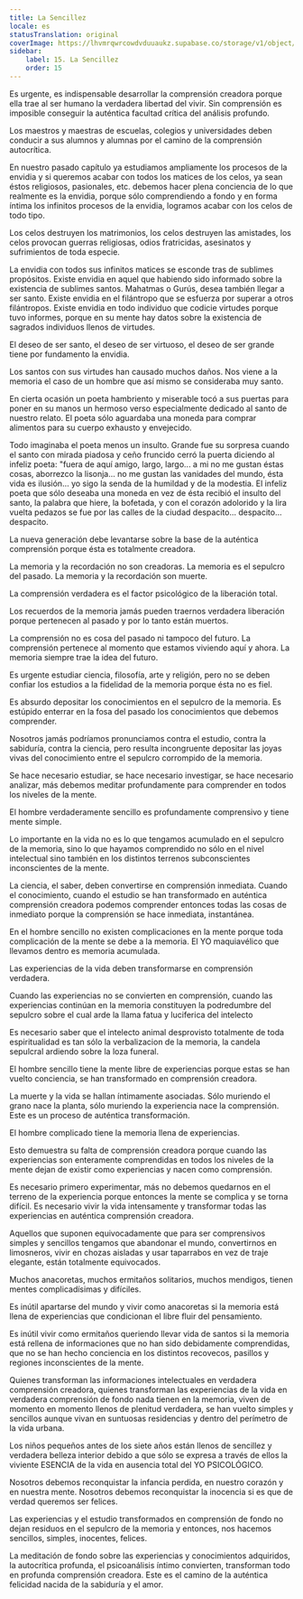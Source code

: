 ```yaml
---
title: La Sencillez
locale: es
statusTranslation: original
coverImage: https://lhvmrqwrcowdvduuaukz.supabase.co/storage/v1/object/public/strapi-uploads/small_cover-educacion-fundamental.webp-2d51a7828a2b1309555be27f7e2a61a0.webp
sidebar:
    label: 15. La Sencillez
    order: 15
---
```

Es urgente, es indispensable desarrollar la comprensión creadora porque ella trae al ser humano la verdadera libertad del vivir. Sin comprensión es imposible conseguir la auténtica facultad crítica del análisis profundo.

Los maestros y maestras de escuelas, colegios y universidades deben conducir a sus alumnos y alumnas por el camino de la comprensión autocrítica.

En nuestro pasado capítulo ya estudiamos ampliamente los procesos de la envidia y si queremos acabar con todos los matices de los celos, ya sean éstos religiosos, pasionales, etc. debemos hacer plena conciencia de lo que realmente es la envidia, porque sólo comprendiendo a fondo y en forma íntima los infinitos procesos de la envidia, logramos acabar con los celos de todo tipo.

Los celos destruyen los matrimonios, los celos destruyen las amistades, los celos provocan guerras religiosas, odios fratricidas, asesinatos y sufrimientos de toda especie.

La envidia con todos sus infinitos matices se esconde tras de sublimes propósitos. Existe envidia en aquel que habiendo sido informado sobre la existencia de sublimes santos. Mahatmas o Gurús, desea también llegar a ser santo. Existe envidia en el filántropo que se esfuerza por superar a otros filántropos. Existe envidia en todo individuo que codicie virtudes porque tuvo informes, porque en su mente hay datos sobre la existencia de sagrados individuos llenos de virtudes.

El deseo de ser santo, el deseo de ser virtuoso, el deseo de ser grande tiene por fundamento la envidia.

Los santos con sus virtudes han causado muchos daños. Nos viene a la memoria el caso de un hombre que así mismo se consideraba muy santo.

En cierta ocasión un poeta hambriento y miserable tocó a sus puertas para poner en su manos un hermoso verso especialmente dedicado al santo de nuestro relato. El poeta sólo aguardaba una moneda para comprar alimentos para su cuerpo exhausto y envejecido.

Todo imaginaba el poeta menos un insulto. Grande fue su sorpresa cuando el santo con mirada piadosa y ceño fruncido cerró la puerta diciendo al infeliz poeta: "fuera de aquí amigo, largo, largo... a mi no me gustan éstas cosas, aborrezco la lisonja... no me gustan las vanidades del mundo, ésta vida es ilusión... yo sigo la senda de la humildad y de la modestia. El infeliz poeta que sólo deseaba una moneda en vez de ésta recibió el insulto del santo, la palabra que hiere, la bofetada, y con el corazón adolorido y la lira vuelta pedazos se fue por las calles de la ciudad despacito... despacito... despacito.

La nueva generación debe levantarse sobre la base de la auténtica comprensión porque ésta es totalmente creadora.

La memoria y la recordación no son creadoras. La memoria es el sepulcro del pasado. La memoria y la recordación son muerte.

La comprensión verdadera es el factor psicológico de la liberación total.

Los recuerdos de la memoria jamás pueden traernos verdadera liberación porque pertenecen al pasado y por lo tanto están muertos.

La comprensión no es cosa del pasado ni tampoco del futuro. La comprensión pertenece al momento que estamos viviendo aquí y ahora. La memoria siempre trae la idea del futuro.

Es urgente estudiar ciencia, filosofía, arte y religión, pero no se deben confiar los estudios a la fidelidad de la memoria porque ésta no es fiel.

Es absurdo depositar los conocimientos en el sepulcro de la memoria. Es estúpido enterrar en la fosa del pasado los conocimientos que debemos comprender.

Nosotros jamás podríamos pronunciamos contra el estudio, contra la sabiduría, contra la ciencia, pero resulta incongruente depositar las joyas vivas del conocimiento entre el sepulcro corrompido de la memoria.

Se hace necesario estudiar, se hace necesario investigar, se hace necesario analizar, más debemos meditar profundamente para comprender en todos los niveles de la mente.

El hombre verdaderamente sencillo es profundamente comprensivo y tiene mente simple.

Lo importante en la vida no es lo que tengamos acumulado en el sepulcro de la memoria, sino lo que hayamos comprendido no sólo en el nivel intelectual sino también en los distintos terrenos subconscientes inconscientes de la mente.

La ciencia, el saber, deben convertirse en comprensión inmediata. Cuando el conocimiento, cuando el estudio se han transformado en auténtica comprensión creadora podemos comprender entonces todas las cosas de inmediato porque la comprensión se hace inmediata, instantánea.

En el hombre sencillo no existen complicaciones en la mente porque toda complicación de la mente se debe a la memoria. El YO maquiavélico que llevamos dentro es memoria acumulada.

Las experiencias de la vida deben transformarse en comprensión verdadera.

Cuando las experiencias no se convierten en comprensión, cuando las experiencias continúan en la memoria constituyen la podredumbre del sepulcro sobre el cual arde la llama fatua y luciferica del intelecto

Es necesario saber que el intelecto animal desprovisto totalmente de toda espiritualidad es tan sólo la verbalizacion de la memoria, la candela sepulcral ardiendo sobre la loza funeral.

El hombre sencillo tiene la mente libre de experiencias porque estas se han vuelto conciencia, se han transformado en comprensión creadora.

La muerte y la vida se hallan íntimamente asociadas. Sólo muriendo el grano nace la planta, sólo muriendo la experiencia nace la comprensión. Este es un proceso de auténtica transformación.

El hombre complicado tiene la memoria llena de experiencias.

Esto demuestra su falta de comprensión creadora porque cuando las experiencias son enteramente comprendidas en todos los niveles de la mente dejan de existir como experiencias y nacen como comprensión.

Es necesario primero experimentar, más no debemos quedarnos en el terreno de la experiencia porque entonces la mente se complica y se torna difícil. Es necesario vivir la vida intensamente y transformar todas las experiencias en auténtica comprensión creadora.

Aquellos que suponen equivocadamente que para ser comprensivos simples y sencillos tengamos que abandonar el mundo, convertirnos en limosneros, vivir en chozas aisladas y usar taparrabos en vez de traje elegante, están totalmente equivocados.

Muchos anacoretas, muchos ermitaños solitarios, muchos mendigos, tienen mentes complicadísimas y difíciles.

Es inútil apartarse del mundo y vivir como anacoretas si la memoria está llena de experiencias que condicionan el libre fluir del pensamiento.

Es inútil vivir como ermitaños queriendo llevar vida de santos si la memoria está rellena de informaciones que no han sido debidamente comprendidas, que no se han hecho conciencia en los distintos recovecos, pasillos y regiones inconscientes de la mente.

Quienes transforman las informaciones intelectuales en verdadera comprensión creadora, quienes transforman las experiencias de la vida en verdadera comprensión de fondo nada tienen en la memoria, viven de momento en momento llenos de plenitud verdadera, se han vuelto simples y sencillos aunque vivan en suntuosas residencias y dentro del perímetro de la vida urbana.

Los niños pequeños antes de los siete años están llenos de sencillez y verdadera belleza interior debido a que sólo se expresa a través de ellos la viviente ESENCIA de la vida en ausencia total del YO PSICOLÓGICO.

Nosotros debemos reconquistar la infancia perdida, en nuestro corazón y en nuestra mente. Nosotros debemos reconquistar la inocencia si es que de verdad queremos ser felices.

Las experiencias y el estudio transformados en comprensión de fondo no dejan residuos en el sepulcro de la memoria y entonces, nos hacemos sencillos, simples, inocentes, felices.

La meditación de fondo sobre las experiencias y conocimientos adquiridos, la autocrítica profunda, el psicoanálisis íntimo convierten, transforman todo en profunda comprensión creadora. Este es el camino de la auténtica felicidad nacida de la sabiduría y el amor.
